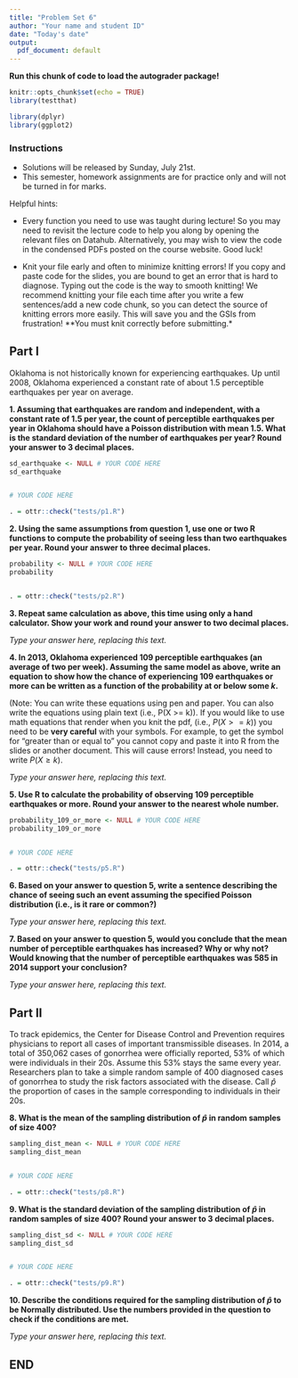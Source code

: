 ```yaml
---
title: "Problem Set 6"
author: "Your name and student ID"
date: "Today's date"
output:
  pdf_document: default
---
```


**Run this chunk of code to load the autograder package!**
```r
knitr::opts_chunk$set(echo = TRUE)
library(testthat)
```

```r
library(dplyr)
library(ggplot2)
```

### Instructions 
* Solutions will be released by Sunday, July 21st.
* This semester, homework assignments are for practice only and will not be turned in for marks.

Helpful hints:

- Every function you need to use was taught during lecture! So you may need to revisit the lecture code to help you along by opening the relevant files on Datahub. Alternatively, you may wish to view the code in the condensed PDFs posted on the course website. Good luck!

- Knit your file early and often to minimize knitting errors! If you copy and paste code for the slides, you are bound to get an error that is hard to diagnose. Typing out the code is the way to smooth knitting! We recommend knitting your file each time after you write a few sentences/add a new code chunk, so you can detect the source of knitting errors more easily. This will save you and the GSIs from frustration! **You must knit correctly before submitting.*

## Part I

Oklahoma is not historically known for experiencing earthquakes. Up until 2008, Oklahoma experienced a constant rate of about 1.5 perceptible earthquakes per year on average.

**1. Assuming that earthquakes are random and independent, with a constant rate of 1.5 per year, the count of perceptible earthquakes per year in Oklahoma should have a Poisson distribution with mean 1.5. What is the standard deviation of the number of earthquakes per year? Round your answer to 3 decimal places.**

```r
sd_earthquake <- NULL # YOUR CODE HERE
sd_earthquake


# YOUR CODE HERE
```

```r
. = ottr::check("tests/p1.R")
```

\newpage

**2. Using the same assumptions from question 1, use one or two R functions to compute the probability of seeing less than two earthquakes per year. Round your answer to three decimal places.**

```r
probability <- NULL # YOUR CODE HERE
probability



```

```r
. = ottr::check("tests/p2.R")
```

\newpage

**3. Repeat same calculation as above, this time using only a hand calculator. Show your work and round your answer to two decimal places.**

_Type your answer here, replacing this text._

**4. In 2013, Oklahoma experienced 109 perceptible earthquakes (an average of two per week). Assuming the same model as above, write an equation to show how the chance of experiencing 109 earthquakes or more can be written as a function of the probability at or below some $k$.**

(Note: You can write these equations using pen and paper. You can also write the equations using plain text (i.e., P(X >= k)). If you would like to use math equations that render when you knit the pdf, (i.e., $P(X>=k)$) you need to be **very careful** with your symbols. For example, to get the symbol for "greater than or equal to" you cannot copy and paste it into R from the slides or another document. This will cause errors! Instead, you need to write $P(X \geq k)$.

_Type your answer here, replacing this text._

**5. Use R to calculate the probability of observing 109 perceptible earthquakes or more. Round your answer to the nearest whole number.**

```r
probability_109_or_more <- NULL # YOUR CODE HERE
probability_109_or_more


# YOUR CODE HERE
```

```r
. = ottr::check("tests/p5.R")
```

\newpage

**6. Based on your answer to question 5, write a sentence describing the chance of seeing such an event assuming the specified Poisson distribution (i.e., is it rare or common?)**

_Type your answer here, replacing this text._

**7. Based on your answer to question 5, would you conclude that the mean number of perceptible earthquakes has increased? Why or why not? Would knowing that the number of perceptible earthquakes was 585 in 2014 support your conclusion?**

_Type your answer here, replacing this text._

## Part II

To track epidemics, the Center for Disease Control and Prevention requires physicians to report all cases of important transmissible diseases. In 2014, a total of 350,062 cases of gonorrhea were officially reported, 53% of which were individuals in their 20s. Assume this 53% stays the same every year. Researchers plan to take a simple random sample of 400 diagnosed cases of gonorrhea to study the risk factors associated with the disease. Call $\hat{p}$ the proportion of cases in the sample corresponding to individuals in their 20s. 

**8. What is the mean of the sampling distribution of $\hat{p}$ in random samples of size 400?**

```r
sampling_dist_mean <- NULL # YOUR CODE HERE
sampling_dist_mean


# YOUR CODE HERE
```

```r
. = ottr::check("tests/p8.R")
```

**9. What is the standard deviation of the sampling distribution of $\hat{p}$ in random samples of size 400? Round your answer to 3 decimal places.**

```r
sampling_dist_sd <- NULL # YOUR CODE HERE
sampling_dist_sd


# YOUR CODE HERE
```

```r
. = ottr::check("tests/p9.R")
```

**10. Describe the conditions required for the sampling distribution of $\hat{p}$ to be Normally distributed. Use the numbers provided in the question to check if the conditions are met.**

_Type your answer here, replacing this text._

## END

